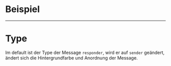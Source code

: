 # Beispiel

<LiveCodeEditor />

---

# Type

Im default ist der Type der Message `responder`, wird er auf `sender` geändert,
ändert sich die Hintergrundfarbe und Anordnung der Message.

<LiveCodeEditor example="sender" editorCollapsed />
